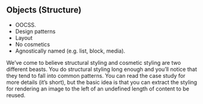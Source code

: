 <Meta title="Objects | Overview" />


## Objects (Structure)

- OOCSS.
- Design patterns
- Layout
- No cosmetics
- Agnostically named (e.g. list, block, media).

We’ve come to believe structural styling and cosmetic styling are two different beasts. You do structural styling long enough and you’ll notice that they tend to fall into common patterns. You can read the case study for more details (it’s short), but the basic idea is that you can extract the styling for rendering an image to the left of an undefined length of content to be reused.
